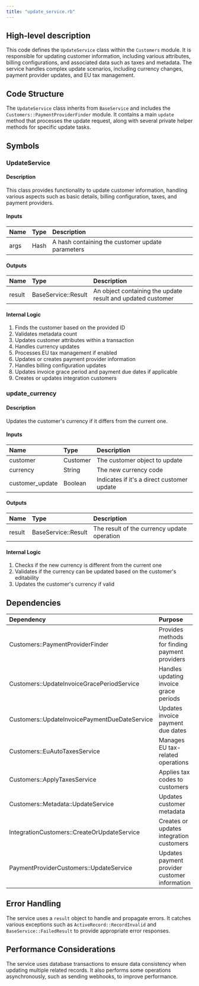 ```yaml
---
title: "update_service.rb"
---
```


## High-level description
This code defines the `UpdateService` class within the `Customers` module. It is responsible for updating customer information, including various attributes, billing configurations, and associated data such as taxes and metadata. The service handles complex update scenarios, including currency changes, payment provider updates, and EU tax management.

## Code Structure
The `UpdateService` class inherits from `BaseService` and includes the `Customers::PaymentProviderFinder` module. It contains a main `update` method that processes the update request, along with several private helper methods for specific update tasks.

## Symbols

### UpdateService
#### Description
This class provides functionality to update customer information, handling various aspects such as basic details, billing configuration, taxes, and payment providers.

#### Inputs
| Name | Type | Description |
|:-----|:-----|:------------|
| args | Hash | A hash containing the customer update parameters |

#### Outputs
| Name | Type | Description |
|:-----|:-----|:------------|
| result | BaseService::Result | An object containing the update result and updated customer |

#### Internal Logic
1. Finds the customer based on the provided ID
2. Validates metadata count
3. Updates customer attributes within a transaction
4. Handles currency updates
5. Processes EU tax management if enabled
6. Updates or creates payment provider information
7. Handles billing configuration updates
8. Updates invoice grace period and payment due dates if applicable
9. Creates or updates integration customers

### update_currency
#### Description
Updates the customer's currency if it differs from the current one.

#### Inputs
| Name | Type | Description |
|:-----|:-----|:------------|
| customer | Customer | The customer object to update |
| currency | String | The new currency code |
| customer_update | Boolean | Indicates if it's a direct customer update |

#### Outputs
| Name | Type | Description |
|:-----|:-----|:------------|
| result | BaseService::Result | The result of the currency update operation |

#### Internal Logic
1. Checks if the new currency is different from the current one
2. Validates if the currency can be updated based on the customer's editability
3. Updates the customer's currency if valid

## Dependencies
| Dependency | Purpose |
|:-----------|:--------|
| Customers::PaymentProviderFinder | Provides methods for finding payment providers |
| Customers::UpdateInvoiceGracePeriodService | Handles updating invoice grace periods |
| Customers::UpdateInvoicePaymentDueDateService | Updates invoice payment due dates |
| Customers::EuAutoTaxesService | Manages EU tax-related operations |
| Customers::ApplyTaxesService | Applies tax codes to customers |
| Customers::Metadata::UpdateService | Updates customer metadata |
| IntegrationCustomers::CreateOrUpdateService | Creates or updates integration customers |
| PaymentProviderCustomers::UpdateService | Updates payment provider customer information |

## Error Handling
The service uses a `result` object to handle and propagate errors. It catches various exceptions such as `ActiveRecord::RecordInvalid` and `BaseService::FailedResult` to provide appropriate error responses.

## Performance Considerations
The service uses database transactions to ensure data consistency when updating multiple related records. It also performs some operations asynchronously, such as sending webhooks, to improve performance.